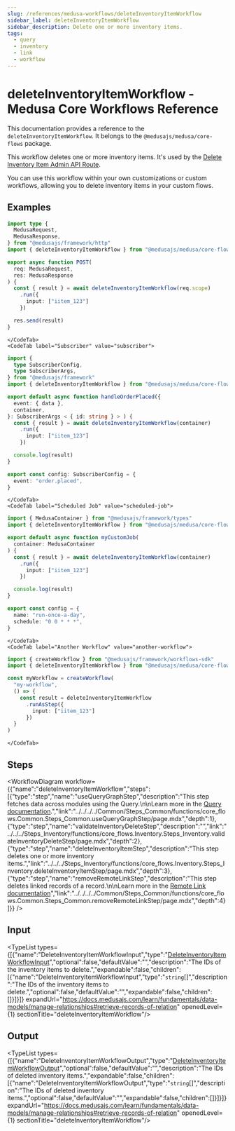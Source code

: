 ```yaml
---
slug: /references/medusa-workflows/deleteInventoryItemWorkflow
sidebar_label: deleteInventoryItemWorkflow
sidebar_description: Delete one or more inventory items.
tags:
  - query
  - inventory
  - link
  - workflow
---
```



# deleteInventoryItemWorkflow - Medusa Core Workflows Reference

This documentation provides a reference to the `deleteInventoryItemWorkflow`. It belongs to the `@medusajs/medusa/core-flows` package.

This workflow deletes one or more inventory items. It's used by the
[Delete Inventory Item Admin API Route](https://docs.medusajs.com/api/admin#inventory-items\_deleteinventoryitemsid).

You can use this workflow within your own customizations or custom workflows, allowing you
to delete inventory items in your custom flows.

<SourceCodeLink link="https://github.com/medusajs/medusa/blob/876a14eb98aed54360312b9b215599aa46faccd8/packages/core/core-flows/src/inventory/workflows/delete-inventory-items.ts#L40" />

## Examples

<CodeTabs group="workflow-exection">
    <CodeTab label="API Route" value="api-route">
    
```ts title="src/api/workflow/route.ts"
import type {
  MedusaRequest,
  MedusaResponse,
} from "@medusajs/framework/http"
import { deleteInventoryItemWorkflow } from "@medusajs/medusa/core-flows"

export async function POST(
  req: MedusaRequest,
  res: MedusaResponse
) {
  const { result } = await deleteInventoryItemWorkflow(req.scope)
    .run({
      input: ["iitem_123"]
    })

  res.send(result)
}
```

    </CodeTab>
    <CodeTab label="Subscriber" value="subscriber">
    
```ts title="src/subscribers/order-placed.ts"
import {
  type SubscriberConfig,
  type SubscriberArgs,
} from "@medusajs/framework"
import { deleteInventoryItemWorkflow } from "@medusajs/medusa/core-flows"

export default async function handleOrderPlaced({
  event: { data },
  container,
}: SubscriberArgs < { id: string } > ) {
  const { result } = await deleteInventoryItemWorkflow(container)
    .run({
      input: ["iitem_123"]
    })

  console.log(result)
}

export const config: SubscriberConfig = {
  event: "order.placed",
}
```

    </CodeTab>
    <CodeTab label="Scheduled Job" value="scheduled-job">
    
```ts title="src/jobs/message-daily.ts"
import { MedusaContainer } from "@medusajs/framework/types"
import { deleteInventoryItemWorkflow } from "@medusajs/medusa/core-flows"

export default async function myCustomJob(
  container: MedusaContainer
) {
  const { result } = await deleteInventoryItemWorkflow(container)
    .run({
      input: ["iitem_123"]
    })

  console.log(result)
}

export const config = {
  name: "run-once-a-day",
  schedule: "0 0 * * *",
}
```

    </CodeTab>
    <CodeTab label="Another Workflow" value="another-workflow">
    
```ts title="src/workflows/my-workflow.ts"
import { createWorkflow } from "@medusajs/framework/workflows-sdk"
import { deleteInventoryItemWorkflow } from "@medusajs/medusa/core-flows"

const myWorkflow = createWorkflow(
  "my-workflow",
  () => {
    const result = deleteInventoryItemWorkflow
      .runAsStep({
        input: ["iitem_123"]
      })
  }
)
```

    </CodeTab>
  </CodeTabs>

## Steps

<WorkflowDiagram workflow={{"name":"deleteInventoryItemWorkflow","steps":[{"type":"step","name":"useQueryGraphStep","description":"This step fetches data across modules using the Query.\n\nLearn more in the [Query documentation](https://docs.medusajs.com/learn/fundamentals/module-links/query).","link":"../../../../Common/Steps_Common/functions/core_flows.Common.Steps_Common.useQueryGraphStep/page.mdx","depth":1},{"type":"step","name":"validateInventoryDeleteStep","description":"","link":"../../../Steps_Inventory/functions/core_flows.Inventory.Steps_Inventory.validateInventoryDeleteStep/page.mdx","depth":2},{"type":"step","name":"deleteInventoryItemStep","description":"This step deletes one or more inventory items.","link":"../../../Steps_Inventory/functions/core_flows.Inventory.Steps_Inventory.deleteInventoryItemStep/page.mdx","depth":3},{"type":"step","name":"removeRemoteLinkStep","description":"This step deletes linked records of a record.\n\nLearn more in the [Remote Link documentation](https://docs.medusajs.com/learn/fundamentals/module-links/remote-link#cascade-delete-linked-records)","link":"../../../../Common/Steps_Common/functions/core_flows.Common.Steps_Common.removeRemoteLinkStep/page.mdx","depth":4}]}} />

## Input

<TypeList types={[{"name":"DeleteInventoryItemWorkflowInput","type":"[DeleteInventoryItemWorkflowInput](../../../../types/core_flows.DeleteInventoryItemWorkflowInput/page.mdx)","optional":false,"defaultValue":"","description":"The IDs of the inventory items to delete.","expandable":false,"children":[{"name":"DeleteInventoryItemWorkflowInput","type":"`string`[]","description":"The IDs of the inventory items to delete.","optional":false,"defaultValue":"","expandable":false,"children":[]}]}]} expandUrl="https://docs.medusajs.com/learn/fundamentals/data-models/manage-relationships#retrieve-records-of-relation" openedLevel={1} sectionTitle="deleteInventoryItemWorkflow"/>

## Output

<TypeList types={[{"name":"DeleteInventoryItemWorkflowOutput","type":"[DeleteInventoryItemWorkflowOutput](../../../../types/core_flows.DeleteInventoryItemWorkflowOutput/page.mdx)","optional":false,"defaultValue":"","description":"The IDs of deleted inventory items.","expandable":false,"children":[{"name":"DeleteInventoryItemWorkflowOutput","type":"`string`[]","description":"The IDs of deleted inventory items.","optional":false,"defaultValue":"","expandable":false,"children":[]}]}]} expandUrl="https://docs.medusajs.com/learn/fundamentals/data-models/manage-relationships#retrieve-records-of-relation" openedLevel={1} sectionTitle="deleteInventoryItemWorkflow"/>
